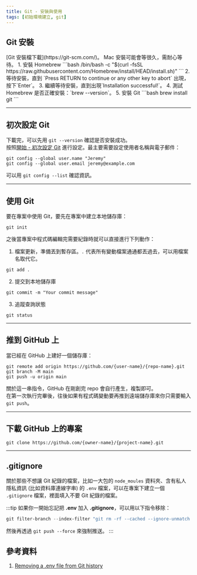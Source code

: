 ```yaml
---
title: Git - 安裝與使用
tags: [初始環境建立, git]
---
```


## Git 安裝
<Tabs>
  <TabItem value="windows" label="Windows" default>
    [Git 安裝檔下載](https://git-scm.com/)。
  </TabItem>
  <TabItem value="mac" label="Mac">
    Mac 安裝可能會等很久，需耐心等待。
    1. 安裝 Homebrew
    ```bash
    /bin/bash -c "$(curl -fsSL https://raw.githubusercontent.com/Homebrew/install/HEAD/install.sh)"
    ```
    2. 等待安裝，直到 `Press RETURN to continue or any other key to abort` 出現，按下`Enter`。
    3. 繼續等待安裝，直到出現`Installation successful!`。
    4. 測試 Homebrew 是否正確安裝：`brew --version`。
    5. 安裝 Git
    ```bash
    brew install git
    ```
  </TabItem>
</Tabs>

---

## 初次設定 Git
下載完，可以先用 `git --version` 確認是否安裝成功。  
按照[開始 - 初次設定 Git](https://git-scm.com/book/zh-tw/v2/%E9%96%8B%E5%A7%8B-%E5%88%9D%E6%AC%A1%E8%A8%AD%E5%AE%9A-Git) 進行設定。最主要需要設定使用者名稱與電子郵件：
```git
git config --global user.name "Jeremy"
git config --global user.email jeremy@example.com
```
可以用 `git config --list` 確認資訊。

---

## 使用 Git
要在專案中使用 Git，要先在專案中建立本地儲存庫：
```git
git init​
```
之後當專案中程式碼編輯完需要紀錄時就可以直接進行下列動作：  
1. 檔案更新，準備丟到暫存區。`.` 代表所有變動檔案通通都丟過去，可以用檔案名取代它。
```git
git add .
```
2. 提交到本地儲存庫
```git
git commit -m "Your commit message"
```
3. 追蹤查詢狀態
```git
git status​
```

---

## 推到 GitHub 上
當已經在 GitHub 上建好一個儲存庫：
```git
git remote add origin https://github.com/{user-name}/{repo-name}.git
git branch -M main
git push -u origin main
```
關於這一串指令，GitHub 在剛創完 repo 會自行產生，複製即可。  
在第一次執行完畢後，往後如果有程式碼變動要再推到遠端儲存庫來你只需要輸入`git push`。

---

## 下載 GitHub 上的專案
```git
git clone https://github.com/{owner-name}/{project-name}.git
```

---

## .gitignore
關於那些不想讓 Git 紀錄的檔案，比如一大包的 `node_moules` 資料夾、含有私人隱私資訊 (比如資料庫連線字串) 的 `.env` 檔案，可以在專案下建立一個 `.gitignore` 檔案，裡面填入不要 Git 紀錄的檔案。

:::tip
如果你一開始忘記把 **.env** 加入 **.gitignore**，可以用以下指令移除：
```powershell
git filter-branch --index-filter "git rm -rf --cached --ignore-unmatch .env" HEAD
```
然後再透過 `git push --force` 來強制推送。
:::

## 參考資料
1. [Removing a .env file from Git history](https://dev.to/dailydevtips1/removing-a-env-file-from-git-history-3gao)